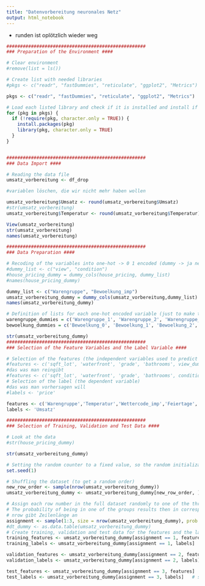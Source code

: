 ```yaml
---
title: "Datenvorbereitung neuronales Netz"
output: html_notebook
---
```

- runden ist oplötzlich wieder weg

```r
###################################################
### Preparation of the Environment ####

# Clear environment
#remove(list = ls())

# Create list with needed libraries
#pkgs <- c("readr", "fastDummies", "reticulate", "ggplot2", "Metrics")

pkgs <- c("readr", "fastDummies", "reticulate", "ggplot2", "Metrics")

# Load each listed library and check if it is installed and install if necessary
for (pkg in pkgs) {
  if (!require(pkg, character.only = TRUE)) {
    install.packages(pkg)
    library(pkg, character.only = TRUE)
  }
}


###################################################
### Data Import ####

# Reading the data file
umsatz_vorbereitung <- df_drop

#variablen löschen, die wir nicht mehr haben wollen

umsatz_vorbereitung$Umsatz <- round(umsatz_vorbereitung$Umsatz)
#str(umsatz_vorbereitung)
umsatz_vorbereitung$Temperatur <- round(umsatz_vorbereitung$Temperatur)

View(umsatz_vorbereitung)
str(umsatz_vorbereitung)
names(umsatz_vorbereitung)

###################################################
### Data Preparation ####

# Recoding of the variables into one-hot -> 0 1 encoded (dummy -> ja nein/ 1 0 Variablen) variables
#dummy_list <- c("view", "condition")
#house_pricing_dummy = dummy_cols(house_pricing, dummy_list)
#names(house_pricing_dummy)

dummy_list <- c("Warengruppe", "Bewoelkung_imp")
umsatz_vorbereitung_dummy = dummy_cols(umsatz_vorbereitung,dummy_list)
names(umsatz_vorbereitung_dummy)

# Definition of lists for each one-hot encoded variable (just to make the handling easier)
warengruppe_dummies = c('Warengruppe_1', 'Warengruppe_2', 'Warengruppe_3', 'Warengruppe_4', 'Warengruppe_5', 'Warengruppe_6')
bewoelkung_dummies = c('Bewoelkung_0', 'Bewoelkung_1', 'Bewoelkung_2', 'Bewoelkung_3','Bewoelkung_4','Bewoelkung_5','Bewoelkung_6','Bewoelkung_7','Bewoelkung_8')

str(umsatz_vorbereitung_dummy)
###################################################
### Selection of the Feature Variables and the Label Variable ####

# Selection of the features (the independent variables used to predict the dependent)
#features <- c('sqft_lot', 'waterfront', 'grade', 'bathrooms', view_dummies, condition_dummies)
#das was man reingibt
#features <- c('sqft_lot', 'waterfront', 'grade', 'bathrooms', condition_dummies, view_dummies)
# Selection of the label (the dependent variable)
#das was man vorhersagen will
#labels <- 'price'

features <- c('Warengruppe','Temperatur','Wettercode_imp','Feiertage','Schulferien','Bewoelkung_imp','Sonnig')
labels <- 'Umsatz'

###################################################
### Selection of Training, Validation and Test Data ####

# Look at the data
#str(house_pricing_dummy)

str(umsatz_vorbereitung_dummy)

# Setting the random counter to a fixed value, so the random initialization stays the same (the random split is always the same)
set.seed(1)

# Shuffling the dataset (to get a random order)
new_row_order <- sample(nrow(umsatz_vorbereitung_dummy))
umsatz_vorbereitung_dummy <- umsatz_vorbereitung_dummy[new_row_order, ]

# Assign each row number in the full dataset randomly to one of the three groups of datasets
# The probability of being in one of the groups results then in corresponding group sizes
# nrow gibt Zeilenlänge an
assignment <- sample(1:3, size = nrow(umsatz_vorbereitung_dummy), prob = c(.7, .2, .1), replace = TRUE)
#dt_dummy <- as.data.table(umsatz_vorbereitung_dummy)
# Create training, validation and test data for the features and the labels
training_features <- umsatz_vorbereitung_dummy[assignment == 1, features]    # subset umsatz_vorbereitung_dummy to training indices only
training_labels <- umsatz_vorbereitung_dummy[assignment == 1, labels]    # subset umsatz_vorbereitung_dummy to training indices only

validation_features <- umsatz_vorbereitung_dummy[assignment == 2, features]  # subset umsatz_vorbereitung_dummy to validation indices only
validation_labels <- umsatz_vorbereitung_dummy[assignment == 2, labels]  # subset umsatz_vorbereitung_dummy to validation indices only

test_features <- umsatz_vorbereitung_dummy[assignment == 3, features]   # subset umsatz_vorbereitung_dummy to test indices only
test_labels <- umsatz_vorbereitung_dummy[assignment == 3, labels]   # subset umsatz_vorbereitung_dummy to test indices only



```
